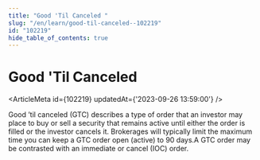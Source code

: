 ```yaml
---
title: "Good 'Til Canceled "
slug: "/en/learn/good-til-canceled--102219"
id: "102219"
hide_table_of_contents: true
---
```



# Good 'Til Canceled 

<ArticleMeta id={102219} updatedAt={'2023-09-26 13:59:00'} />
<div className='border-solid border-b border-t-0 my-4 border-[var(--ifm-color-gray-300)]' />

Good ’til canceled (GTC) describes a type of order that an investor may place to buy or sell a security that remains active until either the order is filled or the investor cancels it. Brokerages will typically limit the maximum time you can keep a GTC order open (active) to 90 days.A GTC order may be contrasted with an immediate or cancel (IOC) order.
